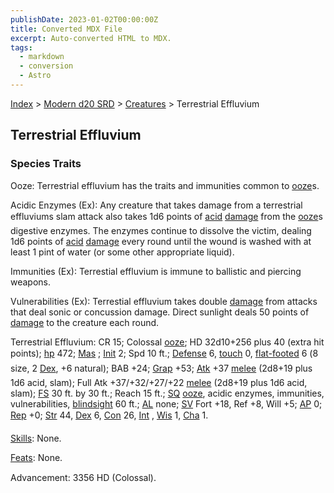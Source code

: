 ```yaml
---
publishDate: 2023-01-02T00:00:00Z
title: Converted MDX File
excerpt: Auto-converted HTML to MDX.
tags:
  - markdown
  - conversion
  - Astro
---
```






[Index](-index) > [Modern d20 SRD](modern-d20-srd-index) > [Creatures](modern-d20-srd-creatures-index) > Terrestrial Effluvium




## Terrestrial Effluvium


### Species Traits


Ooze: Terrestrial effluvium has the traits and immunities common to [ooze](modern-d20-srd-creature-types-ooze)s.


Acidic Enzymes (Ex): Any creature that takes damage from a terrestrial effluviums slam attack also takes 1d6 points of [acid](modern-d20-srd-environment-hazards-acid) [damage](modern-d20-srd-combat-damage) from the [ooze](modern-d20-srd-creature-types-ooze)s digestive enzymes. The enzymes continue to dissolve the victim, dealing 1d6 points of [acid](modern-d20-srd-environment-hazards-acid) [damage](modern-d20-srd-combat-damage) every round until the wound is washed with at least 1 pint of water (or some other appropriate liquid).


Immunities (Ex): Terrestial effluvium is immune to ballistic and piercing weapons.


Vulnerabilities (Ex): Terrestial effluvium takes double [damage](modern-d20-srd-combat-damage) from attacks that deal sonic or concussion damage. Direct sunlight deals 50 points of [damage](modern-d20-srd-combat-damage) to the creature each round.


Terrestrial Effluvium: CR 15; Colossal [ooze](modern-d20-srd-creature-types-ooze); HD 32d10+256 plus 40 (extra hit points); [hp](modern-d20-srd-combat-hit-points) 472; [Mas](modern-d20-srd-creatures-creature-overview) ; [Init](modern-d20-srd-combat-initiative) 2; Spd 10 ft.; [Defense](modern-d20-srd-combat-defense) 6, [touch](modern-d20-srd-combat-attack-actions) 0, [flat-footed](modern-d20-srd-combat-surprise) 6 (8 size, 2 [Dex](modern-d20-srd-basics-ability-scores), +6 natural); BAB +24; [Grap](modern-d20-srd-combat-grapple) +53; [Atk](modern-d20-srd-combat-attack-roll) +37 [melee](modern-d20-srd-combat-attack-roll) (2d8+19 plus 1d6 acid, slam); Full Atk +37/+32/+27/+22 [melee](modern-d20-srd-combat-attack-roll) (2d8+19 plus 1d6 acid, slam); [FS](modern-d20-srd-creatures-creature-overview) 30 ft. by 30 ft.; Reach 15 ft.; [SQ](modern-d20-srd-creatures-creature-overview) [ooze](modern-d20-srd-creature-types-ooze), acidic enzymes, immunities, vulnerabilities, [blindsight](modern-d20-srd-special-abilities-blindsight) 60 ft.; [AL](modern-d20-srd-basics-allegiances) none; [SV](modern-d20-srd-basics-saving-throws) Fort +18, Ref +8, Will +5; [AP](modern-d20-srd-creatures-creature-overview) 0; [Rep](modern-d20-srd-creatures-creature-overview) +0; [Str](modern-d20-srd-basics-ability-scores) 44, [Dex](modern-d20-srd-basics-ability-scores) 6, [Con](modern-d20-srd-basics-ability-scores) 26, [Int](modern-d20-srd-basics-ability-scores) , [Wis](modern-d20-srd-basics-ability-scores) 1, [Cha](modern-d20-srd-basics-ability-scores) 1.


[Skills](modern-d20-srd-skills-index): None.


[Feats](modern-d20-srd-feats-index): None.


Advancement: 3356 HD (Colossal).



